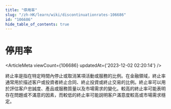 ```yaml
---
title: "停用率"
slug: "/zh-HK/learn/wiki/discontinuationrates-106686"
id: "106686"
hide_table_of_contents: true
---
```



<Breadcrumbs current="停用率" />

# 停用率

<ArticleMeta viewCount={106686} updatedAt={'2023-12-02 02:20:14'} />
<div className='border-solid border-b border-t-0 my-4 border-[var(--ifm-color-gray-300)]' />

終止率是指在特定時間內停止或取消某項活動或服務的比例。在金融領域，終止率通常用於描述客户或投資者終止合同、終止投資或終止交易的比例。終止率可以用於評估客户忠誠度、產品或服務質量以及市場需求的變化。較高的終止率可能表明存在問題或不滿意的因素，而較低的終止率可能説明客户滿意度較高或市場需求穩定。
